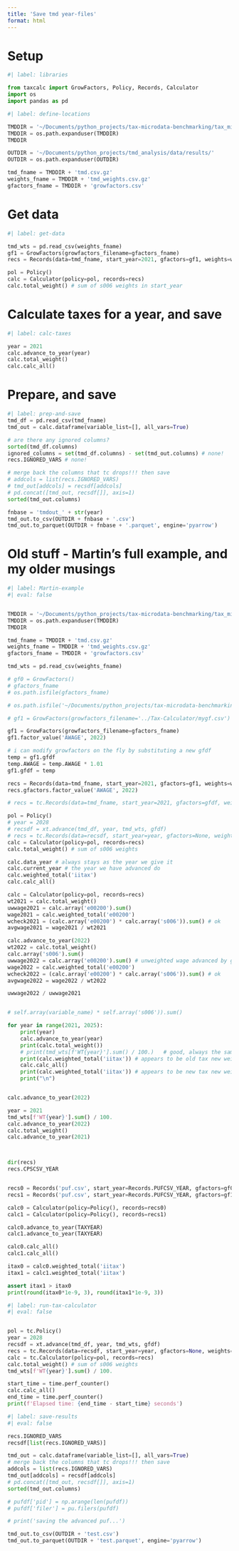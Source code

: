 ```yaml
---
title: 'Save tmd year-files'
format: html
---
```


# Setup

```python
#| label: libraries

from taxcalc import GrowFactors, Policy, Records, Calculator
import os
import pandas as pd

```

```python
#| label: define-locations

TMDDIR = '~/Documents/python_projects/tax-microdata-benchmarking/tax_microdata_benchmarking/storage/output/'
TMDDIR = os.path.expanduser(TMDDIR)
TMDDIR

OUTDIR = '~/Documents/python_projects/tmd_analysis/data/results/'
OUTDIR = os.path.expanduser(OUTDIR)

tmd_fname = TMDDIR + 'tmd.csv.gz' 
weights_fname = TMDDIR + 'tmd_weights.csv.gz'
gfactors_fname = TMDDIR + 'growfactors.csv'

```

# Get data

```python
#| label: get-data

tmd_wts = pd.read_csv(weights_fname)
gf1 = GrowFactors(growfactors_filename=gfactors_fname)
recs = Records(data=tmd_fname, start_year=2021, gfactors=gf1, weights=weights_fname)

pol = Policy()
calc = Calculator(policy=pol, records=recs)
calc.total_weight() # sum of s006 weights in start_year

```

# Calculate taxes for a year, and save

```python
#| label: calc-taxes

year = 2021
calc.advance_to_year(year)
calc.total_weight() 
calc.calc_all()

```

# Prepare, and save

```python
#| label: prep-and-save
tmd_df = pd.read_csv(tmd_fname)
tmd_out = calc.dataframe(variable_list=[], all_vars=True)

# are there any ignored columns?
sorted(tmd_df.columns)
ignored_columns = set(tmd_df.columns) - set(tmd_out.columns) # none!
recs.IGNORED_VARS # none!

# merge back the columns that tc drops!!! then save
# addcols = list(recs.IGNORED_VARS)
# tmd_out[addcols] = recsdf[addcols]
# pd.concat([tmd_out, recsdf[]], axis=1)
sorted(tmd_out.columns)

fnbase = 'tmdout_' + str(year)
tmd_out.to_csv(OUTDIR + fnbase + '.csv')
tmd_out.to_parquet(OUTDIR + fnbase + '.parquet', engine='pyarrow')


```


# Old stuff - Martin's full example, and my older musings

```python
#| label: Martin-example
#| eval: false


TMDDIR = '~/Documents/python_projects/tax-microdata-benchmarking/tax_microdata_benchmarking/storage/output/'
TMDDIR = os.path.expanduser(TMDDIR)
TMDDIR

tmd_fname = TMDDIR + 'tmd.csv.gz' 
weights_fname = TMDDIR + 'tmd_weights.csv.gz'
gfactors_fname = TMDDIR + 'growfactors.csv'

tmd_wts = pd.read_csv(weights_fname)

# gf0 = GrowFactors()
# gfactors_fname
# os.path.isfile(gfactors_fname)

# os.path.isfile('~/Documents/python_projects/tax-microdata-benchmarking/tax_microdata_benchmarking/storage/output/growfactors.csv')

# gf1 = GrowFactors(growfactors_filename='../Tax-Calculator/mygf.csv')

gf1 = GrowFactors(growfactors_filename=gfactors_fname)
gf1.factor_value('AWAGE', 2022)

# i can modify growfactors on the fly by substituting a new gfdf
temp = gf1.gfdf
temp.AWAGE = temp.AWAGE * 1.01
gf1.gfdf = temp

recs = Records(data=tmd_fname, start_year=2021, gfactors=gf1, weights=weights_fname)
recs.gfactors.factor_value('AWAGE', 2022)

# recs = tc.Records(data=tmd_fname, start_year=2021, gfactors=gfdf, weights=weights_fname) # NO!

pol = Policy()
# year = 2028
# recsdf = xt.advance(tmd_df, year, tmd_wts, gfdf)
# recs = tc.Records(data=recsdf, start_year=year, gfactors=None, weights=None)
calc = Calculator(policy=pol, records=recs)
calc.total_weight() # sum of s006 weights

calc.data_year # always stays as the year we give it
calc.current_year # the year we have advanced do
calc.weighted_total('iitax')
calc.calc_all()

calc = Calculator(policy=pol, records=recs)
wt2021 = calc.total_weight() 
uwwage2021 = calc.array('e00200').sum()
wage2021 = calc.weighted_total('e00200')
wcheck2021 = (calc.array('e00200') * calc.array('s006')).sum() # ok
avgwage2021 = wage2021 / wt2021

calc.advance_to_year(2022)
wt2022 = calc.total_weight() 
calc.array('s006').sum()
uwwage2022 = calc.array('e00200').sum() # unweighted wage advanced by growfactors
wage2022 = calc.weighted_total('e00200')
wcheck2022 = (calc.array('e00200') * calc.array('s006')).sum() # ok
avgwage2022 = wage2022 / wt2022

uwwage2022 / uwwage2021


# self.array(variable_name) * self.array('s006')).sum()

for year in range(2021, 2025):    
    print(year)
    calc.advance_to_year(year)
    print(calc.total_weight())
    # print(tmd_wts[f'WT{year}'].sum() / 100.)   # good, always the same
    print(calc.weighted_total('iitax')) # appears to be old tax new weights and gf??
    calc.calc_all()
    print(calc.weighted_total('iitax')) # appears to be new tax new weights new gf
    print("\n")


calc.advance_to_year(2022)

year = 2021
tmd_wts[f'WT{year}'].sum() / 100.
calc.advance_to_year(2022)
calc.total_weight()
calc.advance_to_year(2021)



dir(recs)
recs.CPSCSV_YEAR


recs0 = Records('puf.csv', start_year=Records.PUFCSV_YEAR, gfactors=gf0)
recs1 = Records('puf.csv', start_year=Records.PUFCSV_YEAR, gfactors=gf1)

calc0 = Calculator(policy=Policy(), records=recs0)
calc1 = Calculator(policy=Policy(), records=recs1)

calc0.advance_to_year(TAXYEAR)
calc1.advance_to_year(TAXYEAR)

calc0.calc_all()
calc1.calc_all()

itax0 = calc0.weighted_total('iitax')
itax1 = calc1.weighted_total('iitax')

assert itax1 > itax0
print(round(itax0*1e-9, 3), round(itax1*1e-9, 3))


```
```python
#| label: run-tax-calculator
#| eval: false


pol = tc.Policy()
year = 2028
recsdf = xt.advance(tmd_df, year, tmd_wts, gfdf)
recs = tc.Records(data=recsdf, start_year=year, gfactors=None, weights=None)
calc = tc.Calculator(policy=pol, records=recs)
calc.total_weight() # sum of s006 weights
tmd_wts[f'WT{year}'].sum() / 100.

start_time = time.perf_counter()
calc.calc_all()
end_time = time.perf_counter()
print(f'Elapsed time: {end_time - start_time} seconds')

```

```python
#| label: save-results
#| eval: false

recs.IGNORED_VARS
recsdf[list(recs.IGNORED_VARS)]

tmd_out = calc.dataframe(variable_list=[], all_vars=True)
# merge back the columns that tc drops!!! then save
addcols = list(recs.IGNORED_VARS)
tmd_out[addcols] = recsdf[addcols]
# pd.concat([tmd_out, recsdf[]], axis=1)
sorted(tmd_out.columns)

# pufdf['pid'] = np.arange(len(pufdf))
# pufdf['filer'] = pu.filers(pufdf)

# print('saving the advanced puf...')

tmd_out.to_csv(OUTDIR + 'test.csv')
tmd_out.to_parquet(OUTDIR + 'test.parquet', engine='pyarrow')

```

